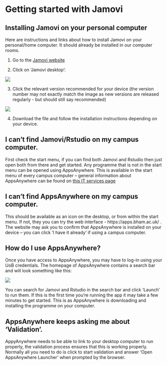 # Getting started with Jamovi {.unnumbered}

## Installing Jamovi on your personal computer
Here are instructions and links about how to install Jamovi on your personal/home computer. It should already be installed in our computer rooms.

1. Go to the [Jamovi website](https://www.jamovi.org/)

2. Click on ‘Jamovi desktop’:

![](../images/faqs/jamovi_desktop.png) 

3. Click the relevant version recommended for your device (the version number may not exactly match the image as new versions are released regularly - but should still say recommended)

![](../images/faqs/jamovi_version.png) 

4. Download the file and follow the installation instructions depending on your device.


## I can’t find Jamovi/Rstudio on my campus computer. {.unnumbered}

First check the start menu, if you can find both Jamovi and Rstudio then just open both from there and get started.
Any programme that is not in the start menu can be opened using AppsAnywhere. This is available in the start menu of every campus computer – general information about AppsAnywhere can be found on [this IT services page](https://itservicedesk.bham.ac.uk/itportal?id=uob_kb_article&sysparm_article=kb16361)


## I can’t find AppsAnywhere on my campus computer. {.unnumbered}

This should be available as an icon on the desktop, or from within the start menu. If not, they you can try the web interface -  https://apps.bham.ac.uk/ .  The website may ask you to confirm that AppsAnywhere is installed on your device – you can click ‘I have it already’ if using a campus computer.

## How do I use AppsAnywhere? {.unnumbered}

Once you have access to AppsAnywhere, you may have to log-in using your UoB credentials. The homepage of AppsAnywhere contains a search bar and will look something like this:

 ![](../images/faqs/appsanywhere.png) 

You can search for Jamovi and Rstudio in the search bar and click ‘Launch’ to run them. If this is the first time you’re running the app it may take a few minutes to get started. This is as AppsAnywhere is downloading and installing the programme on your computer.


## AppsAnywhere keeps asking me about ‘Validation’. {.unnumbered}

AppyAnywhere needs to be able to link to your desktop computer to run properly, the validation process ensures that this is working properly. Normally all you need to do is click to start validation and answer ‘Open AppsAnywhere Launcher’ when prompted by the browser.